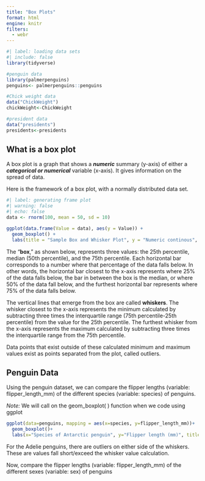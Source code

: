 ```yaml
---
title: "Box Plots"
format: html
engine: knitr
filters:
  - webr
---
```


```r
#| label: loading data sets
#| include: false 
library(tidyverse)

#penguin data
library(palmerpenguins)
penguins<- palmerpenguins::penguins

#Chick weight data
data("ChickWeight")
chickWeight<-ChickWeight

#president data
data("presidents")
presidents<-presidents
```

## What is a box plot

A box plot is a graph that shows a ***numeric*** summary (y-axis) of either a ***categorical or numerical*** variable (x-axis). It gives information on the spread of data.

Here is the framework of a box plot, with a normally distributed data set.

```r
#| label: generating frame plot
#| warning: false
#| echo: false
data <- rnorm(100, mean = 50, sd = 10)

ggplot(data.frame(Value = data), aes(y = Value)) +
  geom_boxplot() +
  labs(title = "Sample Box and Whisker Plot", y = "Numeric continous", x = " Categorical ordinal/nominal")
```

The "**box**," as shown below, represents three values: the 25th percentile, median (50th percentile), and the 75th percentile. Each horizontal bar corresponds to a number where that percentage of the data falls below. In other words, the horizontal bar closest to the x-axis represents where 25% of the data falls below, the bar in between the box is the median, or where 50% of the data fall below, and the furthest horizontal bar represents where 75% of the data falls below.

The vertical lines that emerge from the box are called **whiskers**. The whisker closest to the x-axis represents the minimum calculated by subtracting three times the interquartile range (75th percentile-25th percentile) from the value for the 25th percentile. The furthest whisker from the x-axis represents the maximum calculated by subtracting three times the interquartile range from the 75th percentile.

Data points that exist outside of these calculated minimum and maximum values exist as points separated from the plot, called outliers.

## Penguin Data

Using the penguin dataset, we can compare the flipper lengths (variable: flipper_length_mm) of the different species (variable: species) of penguins.

*Note:* We will call on the geom_boxplot( ) function when we code using ggplot

```r
ggplot(data=penguins, mapping = aes(x=species, y=flipper_length_mm))+
  geom_boxplot()+
  labs(x="Species of Antarctic penguin", y="Flipper length (mm)", title = "Species of Antarctic penguins have different flipper lengths")
```

For the Adelie penguins, there are outliers on either side of the whiskers. These are values fall short/exceed the whisker value calculation.

Now, compare the flipper lengths (variable: flipper_length_mm) of the different sexes (variable: sex) of penguins

```webr-r

```
